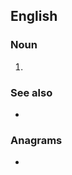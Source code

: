==English==

===Noun===
{{en-noun}}

# {{label|en|networking}} {{initialism of|service set identifier|lang=en}}

===See also===
* {{pedialite|Service set identifier}}

===Anagrams===
* {{anagrams|en|a=diss|Diss|SIDS|SIDs|diss}}